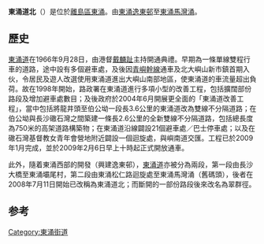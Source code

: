 {{Refimprove|time=2012-3-10}}
{{Infobox Hong Kong Road
|中文街道名稱=東涌道北
|英文街道名稱=Tung Chung Road North
|圖片=File:Tung Chung Road North (deep blue sky).jpg
|圖片說明=
|圖片寬度=
|隸屬幹線=
|路段總長度=750m
|車速限制=30
|行車線數量=單線雙程
|所在地區=[[新界西|新界西]][[離島區|離島區]][[大嶼山|大嶼山]][[東涌_(香港)|東涌]]
|起點=[[翠群徑|翠群徑]]
|終點=[[馬灣涌|馬灣涌]]
|道路命名日期=2008年7月11日
|行人專用區=
|命名文件=2008年7月11日第4753號[[香港政府憲報|憲報]]
|道路動工日期=
|道路興建計劃=
|道路舊名資料=東涌道（1966年9月28日）
|道路封閉日期=
|通車日期=1966年9月28日
|收費=}}
'''東涌道北'''（{{lang-en|'''Tung Chung Road North'''}}）是位於[[離島區|離島區]][[東涌_(香港)|東涌]]。由[[東涌_(香港)|東涌]][[逸東邨|逸東邨]]至[[東涌_(香港)|東涌]][[馬灣涌|馬灣涌]]。

==歷史==
{{main|東涌道#歷史}}
[[東涌道|東涌道]]在1966年9月28日，由港督[[戴麟趾|戴麟趾]]主持開通典禮。早期為一條單線雙程行車的道路，途中設有多個避車處，及後因[[青嶼幹線|青嶼幹線]]通車及北大嶼山新市鎮首期入伙，令居民及遊人改選使用東涌道進出大嶼山南部地區，使東涌道的車流量超出負荷。故在1998年開始，路政署在東涌道進行多項小型的改善工程，包括擴闊部份路段及增加避車處數目；及後政府於2004年6月開展更全面的「東涌道改善工程」，當中包括將龍井頭至伯公坳一段長3.6公里的東涌道改為雙線不分隔道路；在伯公坳與長沙䃟石灣之間築建一條長2.6公里的全新雙線不分隔道路，包括總長度為750米的高架道路構築物；在東涌道沿線闢設21個避車處／巴士停車處；以及在䃟石灣基督教女青年會營地附近闢設一個迴旋處，與嶼南道交匯。工程已於2009年1月完成，並於2009年2月6日早上十時起正式開放通車。
 
此外，隨着東涌西部的開發（興建逸東邨），[[東涌道|東涌道]]亦被分為兩段，第一段由長沙大橋至東涌壩尾村，第二段由東涌松仁路迴旋處至東涌馬灣涌（舊碼頭），後者在2008年7月11日開始已改稱為東涌道北；而斷開的一部份路段後來改名為翠群徑。

==参考==
{{reflist}}

[[Category:東涌街道|Category:東涌街道]]